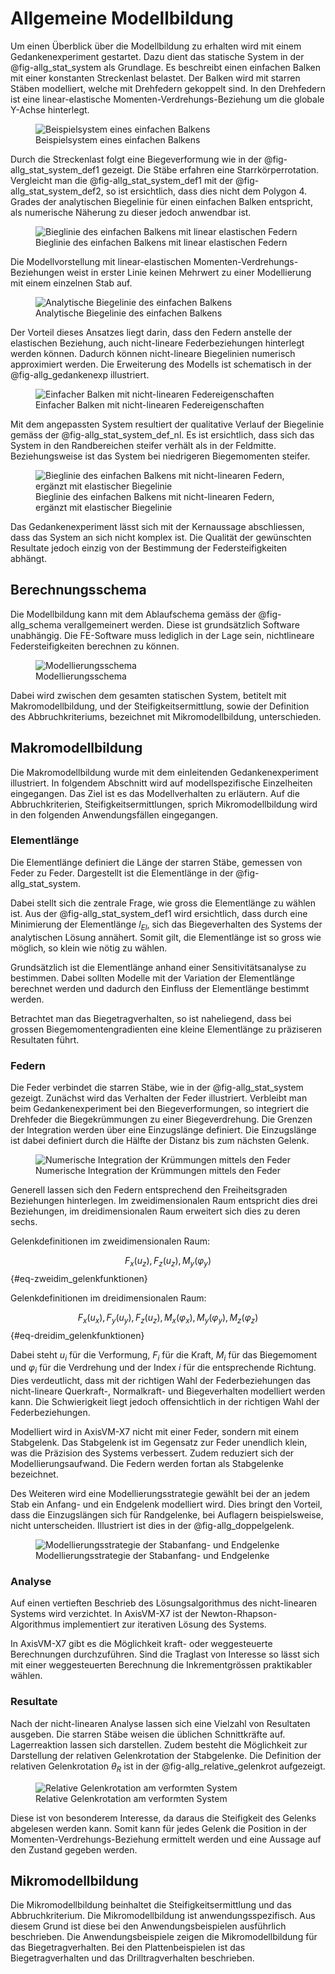 # Allgemeine Modellbildung 

Um einen Überblick über die Modellbildung zu erhalten wird mit einem Gedankenexperiment gestartet. Dazu dient das statische System in der @fig-allg_stat_system als Grundlage. Es beschreibt einen einfachen Balken mit einer konstanten Streckenlast belastet. Der Balken wird mit starren Stäben modelliert, welche mit Drehfedern gekoppelt sind. In den Drehfedern ist eine linear-elastische Momenten-Verdrehungs-Beziehung um die globale Y-Achse hinterlegt.

![Beispielsystem eines einfachen Balkens](../imgs/allg_stat_system.svg){#fig-allg_stat_system}

Durch die Streckenlast folgt eine Biegeverformung wie in der @fig-allg_stat_system_def1 gezeigt. Die Stäbe erfahren eine Starrkörperrotation. Vergleicht man die @fig-allg_stat_system_def1 mit der @fig-allg_stat_system_def2, so ist ersichtlich, dass dies nicht dem Polygon 4. Grades der analytischen Biegelinie für einen einfachen Balken entspricht, als numerische Näherung zu dieser jedoch anwendbar ist. 

![Bieglinie des einfachen Balkens mit linear elastischen Federn](../imgs/allg_stat_system_def1.svg){#fig-allg_stat_system_def1}

Die Modellvorstellung mit linear-elastischen Momenten-Verdrehungs-Beziehungen weist in erster Linie keinen Mehrwert zu einer Modellierung mit einem einzelnen Stab auf.

![Analytische Biegelinie des einfachen Balkens](../imgs/allg_stat_system_def2.svg){#fig-allg_stat_system_def2}

Der Vorteil dieses Ansatzes liegt darin, dass den Federn anstelle der elastischen Beziehung, auch nicht-lineare Federbeziehungen hinterlegt werden können. Dadurch können nicht-lineare Biegelinien numerisch approximiert werden. Die Erweiterung des Modells ist schematisch in der @fig-allg_gedankenexp illustriert.

![Einfacher Balken mit nicht-linearen Federeigenschaften](../imgs/allg_gedankenexp.svg){#fig-allg_gedankenexp}

Mit dem angepassten System resultiert der qualitative Verlauf der Biegelinie gemäss der @fig-allg_stat_system_def_nl. Es ist ersichtlich, dass sich das System in den Randbereichen steifer verhält als in der Feldmitte. Beziehungsweise ist das System bei niedrigeren Biegemomenten steifer.

![Bieglinie des einfachen Balkens mit nicht-linearen Federn, ergänzt mit elastischer Biegelinie](../imgs/allg_stat_system_def_nl.svg){#fig-allg_stat_system_def_nl}


Das Gedankenexperiment lässt sich mit der Kernaussage abschliessen, dass das System an sich nicht komplex ist. Die Qualität der gewünschten Resultate jedoch einzig von der Bestimmung der Federsteifigkeiten abhängt.

## Berechnungsschema

Die Modellbildung kann mit dem Ablaufschema gemäss der @fig-allg_schema verallgemeinert werden. Diese ist grundsätzlich Software unabhängig. Die FE-Software muss lediglich in der Lage sein, nichtlineare Federsteifigkeiten berechnen zu können.

![Modellierungsschema](../imgs/allg_schema.svg){#fig-allg_schema}

Dabei wird zwischen dem gesamten statischen System, betitelt mit Makromodellbildung, und der Steifigkeitsermittlung, sowie der Definition des Abbruchkriteriums, bezeichnet mit Mikromodellbildung, unterschieden.

## Makromodellbildung

Die Makromodellbildung wurde mit dem einleitenden Gedankenexperiment illustriert. In folgendem Abschnitt wird auf modellspezifische Einzelheiten eingegangen. Das Ziel ist es das Modellverhalten zu erläutern. Auf die Abbruchkriterien, Steifigkeitsermittlungen, sprich Mikromodellbildung wird in den folgenden Anwendungsfällen eingegangen. 

### Elementlänge

Die Elementlänge definiert die Länge der starren Stäbe, gemessen von Feder zu Feder. Dargestellt ist die Elementlänge in der @fig-allg_stat_system.

Dabei stellt sich die zentrale Frage, wie gross die Elementlänge zu wählen ist. Aus der @fig-allg_stat_system_def1 wird ersichtlich, dass durch eine Minimierung der Elementlänge $l_{El}$, sich das Biegeverhalten des Systems der analytischen Lösung annähert. Somit gilt, die Elementlänge ist so gross wie möglich, so klein wie nötig zu wählen. 

Grundsätzlich ist die Elementlänge anhand einer Sensitivitätsanalyse zu bestimmen. Dabei sollten Modelle mit der Variation der Elementlänge berechnet werden und dadurch den Einfluss der Elementlänge bestimmt werden. 

Betrachtet man das Biegetragverhalten, so ist naheliegend, dass bei grossen Biegemomentengradienten eine kleine Elementlänge zu präziseren Resultaten führt.

### Federn

Die Feder verbindet die starren Stäbe, wie in der @fig-allg_stat_system gezeigt. Zunächst wird das Verhalten der Feder illustriert. Verbleibt man beim Gedankenexperiment bei den Biegeverformungen, so integriert die Drehfeder die Biegekrümmungen zu einer Biegeverdrehung. Die Grenzen der Integration werden über eine Einzugslänge definiert. Die Einzugslänge ist dabei definiert durch die Hälfte der Distanz bis zum nächsten Gelenk. 

![Numerische Integration der Krümmungen mittels den Feder](../imgs/allg_feder.svg){#fig-allg_feder}

Generell lassen sich den Federn entsprechend den Freiheitsgraden Beziehungen hinterlegen. Im zweidimensionalen Raum entspricht dies drei Beziehungen, im dreidimensionalen Raum erweitert sich dies zu deren sechs.

Gelenkdefinitionen im zweidimensionalen Raum:

$$
F_x(u_z),F_z(u_z),M_y(\varphi_y)
$${#eq-zweidim_gelenkfunktionen} 

Gelenkdefinitionen im dreidimensionalen Raum:

$$
F_x(u_x),F_y(u_y),F_z(u_z),M_x(\varphi_x),M_y(\varphi_y),M_z(\varphi_z)
$${#eq-dreidim_gelenkfunktionen}

Dabei steht $u_i$ für die Verformung, $F_i$ für die Kraft, $M_i$ für das Biegemoment und $\varphi_i$ für die Verdrehung und der Index $i$ für die entsprechende Richtung. Dies verdeutlicht, dass mit der richtigen Wahl der Federbeziehungen das nicht-lineare Querkraft-, Normalkraft- und Biegeverhalten modelliert werden kann. Die Schwierigkeit liegt jedoch offensichtlich in der richtigen Wahl der Federbeziehungen.

Modelliert wird in AxisVM-X7 nicht mit einer Feder, sondern mit einem Stabgelenk. Das Stabgelenk ist im Gegensatz zur Feder unendlich klein, was die Präzision des Systems verbessert. Zudem reduziert sich der Modellierungsaufwand. Die Federn werden fortan als Stabgelenke bezeichnet.

Des Weiteren wird eine Modellierungsstrategie gewählt bei der an jedem Stab ein Anfang- und ein Endgelenk modelliert wird. Dies bringt den Vorteil, dass die Einzugslängen sich für Randgelenke, bei Auflagern beispielsweise, nicht unterscheiden. Illustriert ist dies in der @fig-allg_doppelgelenk.

![Modellierungsstrategie der Stabanfang- und Endgelenke](../imgs/allg_doppelgelenk.svg){#fig-allg_doppelgelenk}


### Analyse

Auf einen vertieften Beschrieb des Lösungsalgorithmus des nicht-linearen Systems wird verzichtet. In AxisVM-X7 ist der Newton-Rhapson-Algorithmus implementiert zur iterativen Lösung des Systems.

In AxisVM-X7 gibt es die Möglichkeit kraft- oder weggesteuerte Berechnungen durchzuführen. Sind die Traglast von Interesse so lässt sich mit einer weggesteuerten Berechnung die Inkrementgrössen praktikabler wählen.

### Resultate

Nach der nicht-linearen Analyse lassen sich eine Vielzahl von Resultaten ausgeben. Die starren Stäbe weisen die üblichen Schnittkräfte auf. Lagerreaktion lassen sich darstellen. Zudem besteht die Möglichkeit zur Darstellung der relativen Gelenkrotation der Stabgelenke. Die Definition der relativen Gelenkrotation $\theta_R$ ist in der @fig-allg_relative_gelenkrot aufgezeigt.

![Relative Gelenkrotation am verformten System](../imgs/allg_relative_gelenkrot.svg){#fig-allg_relative_gelenkrot}

Diese ist von besonderem Interesse, da daraus die Steifigkeit des Gelenks abgelesen werden kann. Somit kann für jedes Gelenk die Position in der Momenten-Verdrehungs-Beziehung ermittelt werden und eine Aussage auf den Zustand gegeben werden.


## Mikromodellbildung

Die Mikromodellbildung beinhaltet die Steifigkeitsermittlung und das Abbruchkriterium. Die Mikromodellbildung ist anwendungsspezifisch. Aus diesem Grund ist diese bei den Anwendungsbeispielen ausführlich beschrieben. Die Anwendungsbeispiele zeigen die Mikromodellbildung für das Biegetragverhalten. Bei den Plattenbeispielen ist das Biegetragverhalten und das Drilltragverhalten beschrieben.

